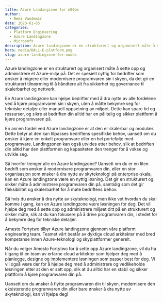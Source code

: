 ```yaml
---
title: Azure Landingzone for n00bs
author:
  - Remi Vandemir
date: 2023-01-05
categories:
  - Platform Engineering
  - Azure Landingzone
  - Microsoft
description: Azure landingzone er en strukturert og organisert måte å sette opp og administrere et Azure-miljø på. Det er spesielt nyttig for bedrifter som ønsker å migrere eller modernisere programvaren sin i skyen, da det gir en strukturert tilnærming til å håndtere alt fra sikkerhet og governance til skalerbarhet og nettverk.
hero: media/DALL-E-platform.png
slug: azure-landingzone-for-noobs
---
```


Azure landingzone er en strukturert og organisert måte å sette opp og administrere et Azure-miljø på. Det er spesielt nyttig for bedrifter som ønsker å migrere eller modernisere programvaren sin i skyen, da det gir en strukturert tilnærming til å håndtere alt fra sikkerhet og governance til skalerbarhet og nettverk.

En Azure landingzone kan hjelpe bedrifter med å dra nytte av alle fordelene ved å kjøre programvaren sin i skyen, uten å måtte bekymre seg for tekniske detaljer eller manuell oppsetning av miljøet. Dette kan spare tid og ressurser, og sikre at bedriften din alltid har en pålitelig og sikker plattform å kjøre programvaren på.

En annen fordel ved Azure landingzone er at den er skalerbar og modulær. Dette betyr at den kan tilpasses bedriftens spesifikke behov, uansett om du ønsker å kjøre en enkelt programvare eller en hel portefølje med programvare. Landingzonen kan også utvides etter behov, slik at bedriften din alltid har den plattformen og kapasiteten den trenger for å vokse og utvikle seg.

Så hvorfor trenger alle en Azure landingzone? Uansett om du er en liten bedrift som ønsker å modernisere programvaren din, eller en stor organisasjon som ønsker å dra nytte av skyteknologi på enterprise-skala, kan en Azure landingzone være en nyttig løsning. Det gir en strukturert og sikker måte å administrere programvaren din på, samtidig som det gir fleksibilitet og skalerbarhet for å møte bedriftens behov.

Så hvis du ønsker å dra nytte av skyteknologi, men ikke vet hvordan du skal komme i gang, kan en Azure landingzone være løsningen for deg. Det vil hjelpe deg med å sette opp og administrere miljøet ditt på en strukturert og sikker måte, slik at du kan fokusere på å drive programvaren din, i stedet for å bekymre deg for tekniske detaljer.

Amesto Fortytwo tilbyr Azure landingzone gjennom våre platform engineering team. Teamet vårt består av dyktige cloud arkitekter med bred kompetanse innen Azure-teknologi og skyplattformer generelt.

Når du velger Amesto Fortytwo for å sette opp Azure landingzone, vil du ha tilgang til en team av erfarne cloud arkitekter som hjelper deg med å planlegge, designe og implementere løsningen som passer best for deg. Vi vil også være der for å hjelpe deg med å administrere og vedlikeholde løsningen etter at den er satt opp, slik at du alltid har en stabil og sikker plattform å kjøre programvaren din på.

Uansett om du ønsker å flytte programvaren din til skyen, modernisere den eksisterende programvaren din eller bare ønsker å dra nytte av skyteknologi, kan vi hjelpe deg!